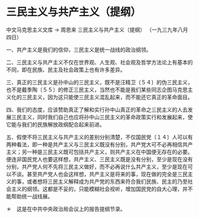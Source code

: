 # 三民主义与共产主义（提纲）

中文马克思主义文库 -> 周恩来
三民主义与共产主义（提纲）
（一九三九年八月四日）

一、共产主义是我们的信仰，三民主义是统一战线的政治纲领。
 

二、三民主义与共产主义不仅在世界观、人生观、社会观及哲学方法论上有基本的不同，即在民族、民主及社会政策上也有许多差异。

三、真正的三民主义是孙中山的三民主义，既不是汪精卫〔５４〕的伪三民主义，也不是戴季陶〔５５〕的修正三民主义，当然也不能是我们某些同志企图马克思主义化的三民主义，因为这只能使三民主义混乱起来，而不能还它真正的革命面目。

四、我们的态度，应该赞助真正了解和实行孙中山真正的革命之三民主义的人去发展三民主义，同时我们自己也应将孙中山三民主义的革命政策实行和发展起来，使它能与我们的民族解放政纲配合起来前进。

五、假使不将三民主义与共产主义的差别分别清楚，不仅国民党〔１４〕人可以有两种看法，即一种是共产主义与三民主义既没有分别，共产党大可不必再相信共产主义；另一种是三民主义既可包括共产主义，则共产主义在中国便无存在的必要。便连非国民党人也要这样想，共产主义、三民主义既是没有分别，至少是现在没有分别，共产党人何不先将三民主义做好，而不必再说什么共产主义，至少是现在可以不谈。甚至共产党人也会这样想，共产主义是将来的事，现在做的完全是三民主义的事，或者想将三民主义解释成为共产党的东西来符合我们民族、民主的乃至社会主义的纲领。这都是不妥的，只能模糊社会视听，增加国民党的自大心理，并不能帮助统一战线展。

＊　这是在中共中央政治局会议上的报告提纲节录。

